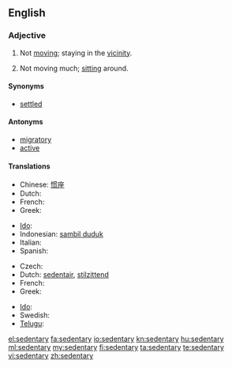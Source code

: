 ==English==

===Adjective===
{{en-adj}}

# Not [[move|moving]]; staying in the [[vicinity]].
# {{medicine|of a job or lifestyle}} Not moving much; [[sit]]ting around.

====Synonyms====
* [[settled]]

====Antonyms====
* [[migratory]]
* [[active]]

====Translations====
{{trans-top|not moving, migratory}}
* Chinese: [[惯座]]
* Dutch: {{t+|nl|sedentair}}
* French: {{t+|fr|sédentaire}}
* Greek: {{t|el|αποδημητικός}}
{{trans-mid}}
* [[Ido]]: {{t+|io|sedentaria|xs=Ido}}
* Indonesian: [[sambil duduk]]
* Italian: {{t-|it|sedentario}}
* Spanish: {{t-|es|sedentario}}
{{trans-bottom}}

{{trans-top|of a job}}
* Czech: {{t-|cs|sedavý|m}}
* Dutch: [[sedentair]], [[stilzittend]]
* French: {{t+|fr|sédentaire}}
* Greek: {{t|el|καθιστικός}}
{{trans-mid}}
* [[Ido]]: {{t+|io|sedentaria|xs=Ido}}
* Swedish: {{t|sv|stillasittande}}
* [[Telugu]]: {{t|te|కూర్చున్నట్టు చేసేపని}}
{{trans-bottom}}

[[el:sedentary]]
[[fa:sedentary]]
[[io:sedentary]]
[[kn:sedentary]]
[[hu:sedentary]]
[[ml:sedentary]]
[[my:sedentary]]
[[fi:sedentary]]
[[ta:sedentary]]
[[te:sedentary]]
[[vi:sedentary]]
[[zh:sedentary]]